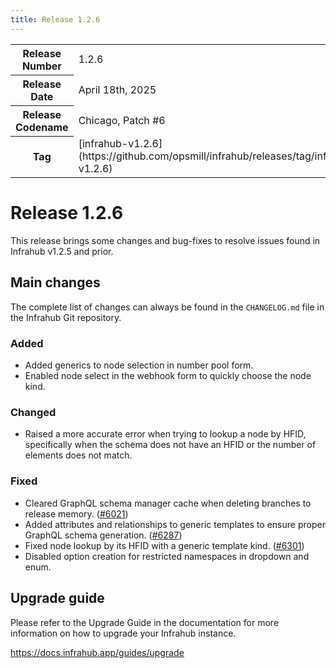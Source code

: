 ```yaml
---
title: Release 1.2.6
---
```

<table>
  <tbody>
    <tr>
      <th>Release Number</th>
      <td>1.2.6</td>
    </tr>
    <tr>
      <th>Release Date</th>
      <td>April 18th, 2025</td>
    </tr>
    <tr>
      <th>Release Codename</th>
      <td>Chicago, Patch #6</td>
    </tr>
    <tr>
      <th>Tag</th>
      <td>[infrahub-v1.2.6](https://github.com/opsmill/infrahub/releases/tag/infrahub-v1.2.6)</td>
    </tr>
  </tbody>
</table>

# Release 1.2.6

This release brings some changes and bug-fixes to resolve issues found in Infrahub v1.2.5 and prior.

## Main changes

The complete list of changes can always be found in the `CHANGELOG.md` file in the Infrahub Git repository.

### Added

- Added generics to node selection in number pool form.
- Enabled node select in the webhook form to quickly choose the node kind.

### Changed

- Raised a more accurate error when trying to lookup a node by HFID, specifically when the schema does not have an HFID or the number of elements does not match.

### Fixed

- Cleared GraphQL schema manager cache when deleting branches to release memory. ([#6021](https://github.com/opsmill/infrahub/issues/6021))
- Added attributes and relationships to generic templates to ensure proper GraphQL schema generation. ([#6287](https://github.com/opsmill/infrahub/issues/6287))
- Fixed node lookup by its HFID with a generic template kind. ([#6301](https://github.com/opsmill/infrahub/issues/6301))
- Disabled option creation for restricted namespaces in dropdown and enum.

## Upgrade guide

Please refer to the Upgrade Guide in the documentation for more information on how to upgrade your Infrahub instance.

https://docs.infrahub.app/guides/upgrade
